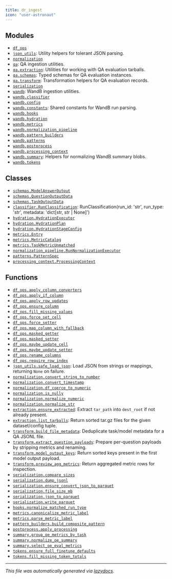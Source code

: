 ```yaml
---
title: dr_ingest
icon: "user-astronaut"
---
```


## Modules

- [`df_ops`](./dr_ingest.df_ops#module-dr-ingestdf-ops)
- [`json_utils`](./dr_ingest.json_utils#module-dr-ingestjson-utils): Utility helpers for tolerant JSON parsing.
- [`normalization`](./dr_ingest.normalization#module-dr-ingestnormalization)
- [`qa`](./dr_ingest.qa#module-dr-ingestqa): QA ingestion utilities.
- [`qa.extraction`](./dr_ingest.qa.extraction#module-dr-ingestqaextraction): Utilities for working with QA evaluation tarballs.
- [`qa.schemas`](./dr_ingest.qa.schemas#module-dr-ingestqaschemas): Typed schemas for QA evaluation instances.
- [`qa.transform`](./dr_ingest.qa.transform#module-dr-ingestqatransform): Transformation helpers for QA evaluation records.
- [`serialization`](./dr_ingest.serialization#module-dr-ingestserialization)
- [`wandb`](./dr_ingest.wandb#module-dr-ingestwandb): WandB ingestion utilities.
- [`wandb.classifier`](./dr_ingest.wandb.classifier#module-dr-ingestwandbclassifier)
- [`wandb.config`](./dr_ingest.wandb.config#module-dr-ingestwandbconfig)
- [`wandb.constants`](./dr_ingest.wandb.constants#module-dr-ingestwandbconstants): Shared constants for WandB run parsing.
- [`wandb.hooks`](./dr_ingest.wandb.hooks#module-dr-ingestwandbhooks)
- [`wandb.hydration`](./dr_ingest.wandb.hydration#module-dr-ingestwandbhydration)
- [`wandb.metrics`](./dr_ingest.wandb.metrics#module-dr-ingestwandbmetrics)
- [`wandb.normalization_pipeline`](./dr_ingest.wandb.normalization_pipeline#module-dr-ingestwandbnormalization-pipeline)
- [`wandb.pattern_builders`](./dr_ingest.wandb.pattern_builders#module-dr-ingestwandbpattern-builders)
- [`wandb.patterns`](./dr_ingest.wandb.patterns#module-dr-ingestwandbpatterns)
- [`wandb.postprocess`](./dr_ingest.wandb.postprocess#module-dr-ingestwandbpostprocess)
- [`wandb.processing_context`](./dr_ingest.wandb.processing_context#module-dr-ingestwandbprocessing-context)
- [`wandb.summary`](./dr_ingest.wandb.summary#module-dr-ingestwandbsummary): Helpers for normalizing WandB summary blobs.
- [`wandb.tokens`](./dr_ingest.wandb.tokens#module-dr-ingestwandbtokens)

## Classes

- [`schemas.ModelAnswerOutput`](./dr_ingest.qa.schemas#class-modelansweroutput)
- [`schemas.QuestionOutputData`](./dr_ingest.qa.schemas#class-questionoutputdata)
- [`schemas.TaskOutputData`](./dr_ingest.qa.schemas#class-taskoutputdata)
- [`classifier.RunClassification`](./dr_ingest.wandb.classifier#dataclass-runclassification): RunClassification(run_id: 'str', run_type: 'str', metadata: 'dict[str, str | None]')
- [`hydration.HydrationExecutor`](./dr_ingest.wandb.hydration#class-hydrationexecutor)
- [`hydration.HydrationPlan`](./dr_ingest.wandb.hydration#class-hydrationplan)
- [`hydration.HydrationStageConfig`](./dr_ingest.wandb.hydration#class-hydrationstageconfig)
- [`metrics.Entry`](./dr_ingest.wandb.metrics#class-entry)
- [`metrics.MetricCatalog`](./dr_ingest.wandb.metrics#class-metriccatalog)
- [`metrics.TaskMetricUnmatched`](./dr_ingest.wandb.metrics#class-taskmetricunmatched)
- [`normalization_pipeline.RunNormalizationExecutor`](./dr_ingest.wandb.normalization_pipeline#class-runnormalizationexecutor)
- [`patterns.PatternSpec`](./dr_ingest.wandb.patterns#class-patternspec)
- [`processing_context.ProcessingContext`](./dr_ingest.wandb.processing_context#class-processingcontext)

## Functions

- [`df_ops.apply_column_converters`](./dr_ingest.df_ops#function-apply-column-converters)
- [`df_ops.apply_if_column`](./dr_ingest.df_ops#function-apply-if-column)
- [`df_ops.apply_row_updates`](./dr_ingest.df_ops#function-apply-row-updates)
- [`df_ops.ensure_column`](./dr_ingest.df_ops#function-ensure-column)
- [`df_ops.fill_missing_values`](./dr_ingest.df_ops#function-fill-missing-values)
- [`df_ops.force_set_cell`](./dr_ingest.df_ops#function-force-set-cell)
- [`df_ops.force_setter`](./dr_ingest.df_ops#function-force-setter)
- [`df_ops.map_column_with_fallback`](./dr_ingest.df_ops#function-map-column-with-fallback)
- [`df_ops.masked_getter`](./dr_ingest.df_ops#function-masked-getter)
- [`df_ops.masked_setter`](./dr_ingest.df_ops#function-masked-setter)
- [`df_ops.maybe_update_cell`](./dr_ingest.df_ops#function-maybe-update-cell)
- [`df_ops.maybe_update_setter`](./dr_ingest.df_ops#function-maybe-update-setter)
- [`df_ops.rename_columns`](./dr_ingest.df_ops#function-rename-columns)
- [`df_ops.require_row_index`](./dr_ingest.df_ops#function-require-row-index)
- [`json_utils.safe_load_json`](./dr_ingest.json_utils#function-safe-load-json): Load JSON from strings or mappings, returning ``None`` on failure.
- [`normalization.convert_string_to_number`](./dr_ingest.normalization#function-convert-string-to-number)
- [`normalization.convert_timestamp`](./dr_ingest.normalization#function-convert-timestamp)
- [`normalization.df_coerce_to_numeric`](./dr_ingest.normalization#function-df-coerce-to-numeric)
- [`normalization.is_nully`](./dr_ingest.normalization#function-is-nully)
- [`normalization.normalize_numeric`](./dr_ingest.normalization#function-normalize-numeric)
- [`normalization.normalize_str`](./dr_ingest.normalization#function-normalize-str)
- [`extraction.ensure_extracted`](./dr_ingest.qa.extraction#function-ensure-extracted): Extract ``tar_path`` into ``dest_root`` if not already present.
- [`extraction.list_tarballs`](./dr_ingest.qa.extraction#function-list-tarballs): Return sorted tar.gz files for the given dataset/config tuple.
- [`transform.build_file_metadata`](./dr_ingest.qa.transform#function-build-file-metadata): Deduplicate task/model metadata for a QA JSONL file.
- [`transform.extract_question_payloads`](./dr_ingest.qa.transform#function-extract-question-payloads): Prepare per-question payloads by stripping metrics and renaming.
- [`transform.model_output_keys`](./dr_ingest.qa.transform#function-model-output-keys): Return sorted keys present in the first model output payload.
- [`transform.preview_agg_metrics`](./dr_ingest.qa.transform#function-preview-agg-metrics): Return aggregated metric rows for inspection.
- [`serialization.compare_sizes`](./dr_ingest.serialization#function-compare-sizes)
- [`serialization.dump_jsonl`](./dr_ingest.serialization#function-dump-jsonl)
- [`serialization.ensure_convert_json_to_parquet`](./dr_ingest.serialization#function-ensure-convert-json-to-parquet)
- [`serialization.file_size_mb`](./dr_ingest.serialization#function-file-size-mb)
- [`serialization.json_to_parquet`](./dr_ingest.serialization#function-json-to-parquet)
- [`serialization.write_parquet`](./dr_ingest.serialization#function-write-parquet)
- [`hooks.normalize_matched_run_type`](./dr_ingest.wandb.hooks#function-normalize-matched-run-type)
- [`metrics.canonicalize_metric_label`](./dr_ingest.wandb.metrics#function-canonicalize-metric-label)
- [`metrics.parse_metric_label`](./dr_ingest.wandb.metrics#function-parse-metric-label)
- [`pattern_builders.build_composite_pattern`](./dr_ingest.wandb.pattern_builders#function-build-composite-pattern)
- [`postprocess.apply_processing`](./dr_ingest.wandb.postprocess#function-apply-processing)
- [`summary.group_oe_metrics_by_task`](./dr_ingest.wandb.summary#function-group-oe-metrics-by-task)
- [`summary.normalize_oe_summary`](./dr_ingest.wandb.summary#function-normalize-oe-summary)
- [`summary.select_oe_eval_metrics`](./dr_ingest.wandb.summary#function-select-oe-eval-metrics)
- [`tokens.ensure_full_finetune_defaults`](./dr_ingest.wandb.tokens#function-ensure-full-finetune-defaults)
- [`tokens.fill_missing_token_totals`](./dr_ingest.wandb.tokens#function-fill-missing-token-totals)


---

_This file was automatically generated via [lazydocs](https://github.com/ml-tooling/lazydocs)._
